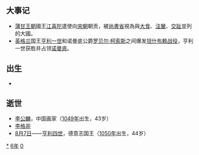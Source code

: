 {{yearTOC|1106|辽'''[[乾统|-{乾}-统]]六年'''；北宋'''[[崇宁|崇宁]]五年'''；西夏'''[[貞觀_(西夏)|貞觀]]六年'''；大理'''[[文安_(大理)|文安]]三年'''；越南'''[[龍符元化|龍符元化]]六年'''；日本'''[[長治_(日本)|長治]]三年'''，'''[[嘉承|嘉承]]元年'''}}
== 大事记 ==
*[[蒲甘王朝|蒲甘王朝]]國王[[江喜陀|江喜陀]]遣使向[[北宋|宋朝]]朝贡，被[[尚書省|尚書省]]視為與[[大食|大食]]、[[注輦|注輦]]、[[交趾|交趾]]並列的大國。
*[[英格兰|英格兰]]国王[[亨利一世_(英格兰)|亨利一世]]和诺曼底公爵[[罗贝尔二世_(诺曼底)|罗贝尔·柯索斯]]之间爆发[[坦什布赖战役|坦什布赖战役]]，亨利一世获胜并占领[[诺曼底|诺曼底]]。

== 出生 ==
*

== 逝世 ==
{{Wikisource year mention}}
* [[李公麟|李公麟]]，中国画家（[[1049年|1049年]]出生，43岁）
* [[李格非|李格非]]
* [[8月7日|8月7日]]——[[亨利四世_(神圣罗马帝国)|亨利四世]]，德意志国王（[[1050年|1050年]]出生，44岁）

[[Category:1106年|*]]
[[Category:1100年代|6年]]
[[Category:12世纪各年|0]]